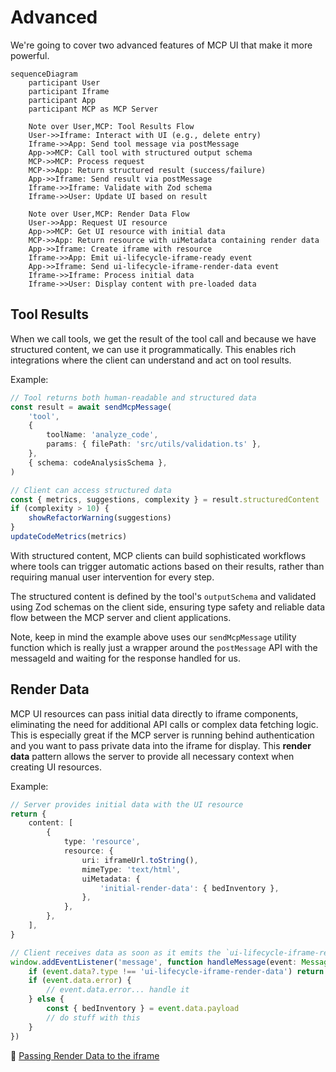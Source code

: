 # Advanced

<EpicVideo url="https://www.epicai.pro/workshops/day-5-6-mcp-ui/intro-to-advanced-u3kkh" />

We're going to cover two advanced features of MCP UI that make it more powerful.

```mermaid
sequenceDiagram
    participant User
    participant Iframe
    participant App
    participant MCP as MCP Server

    Note over User,MCP: Tool Results Flow
    User->>Iframe: Interact with UI (e.g., delete entry)
    Iframe->>App: Send tool message via postMessage
    App->>MCP: Call tool with structured output schema
    MCP->>MCP: Process request
    MCP->>App: Return structured result (success/failure)
    App->>Iframe: Send result via postMessage
    Iframe->>Iframe: Validate with Zod schema
    Iframe->>User: Update UI based on result

    Note over User,MCP: Render Data Flow
    User->>App: Request UI resource
    App->>MCP: Get UI resource with initial data
    MCP->>App: Return resource with uiMetadata containing render data
    App->>Iframe: Create iframe with resource
    Iframe->>App: Emit ui-lifecycle-iframe-ready event
    App->>Iframe: Send ui-lifecycle-iframe-render-data event
    Iframe->>Iframe: Process initial data
    Iframe->>User: Display content with pre-loaded data
```

## Tool Results

When we call tools, we get the result of the tool call and because we have structured content, we can use it programmatically. This enables rich integrations where the client can understand and act on tool results.

Example:

```ts
// Tool returns both human-readable and structured data
const result = await sendMcpMessage(
	'tool',
	{
		toolName: 'analyze_code',
		params: { filePath: 'src/utils/validation.ts' },
	},
	{ schema: codeAnalysisSchema },
)

// Client can access structured data
const { metrics, suggestions, complexity } = result.structuredContent
if (complexity > 10) {
	showRefactorWarning(suggestions)
}
updateCodeMetrics(metrics)
```

<callout-info>
	With structured content, MCP clients can build sophisticated workflows where
	tools can trigger automatic actions based on their results, rather than
	requiring manual user intervention for every step.
</callout-info>

The structured content is defined by the tool's `outputSchema` and validated using Zod schemas on the client side, ensuring type safety and reliable data flow between the MCP server and client applications.

Note, keep in mind the example above uses our `sendMcpMessage` utility function which is really just a wrapper around the `postMessage` API with the messageId and waiting for the response handled for us.

## Render Data

MCP UI resources can pass initial data directly to iframe components, eliminating the need for additional API calls or complex data fetching logic. This is especially great if the MCP server is running behind authentication and you want to pass private data into the iframe for display. This **render data** pattern allows the server to provide all necessary context when creating UI resources.

Example:

```ts
// Server provides initial data with the UI resource
return {
	content: [
		{
			type: 'resource',
			resource: {
				uri: iframeUrl.toString(),
				mimeType: 'text/html',
				uiMetadata: {
					'initial-render-data': { bedInventory },
				},
			},
		},
	],
}

// Client receives data as soon as it emits the `ui-lifecycle-iframe-ready` event
window.addEventListener('message', function handleMessage(event: MessageEvent) {
	if (event.data?.type !== 'ui-lifecycle-iframe-render-data') return
	if (event.data.error) {
		// event.data.error... handle it
	} else {
		const { bedInventory } = event.data.payload
		// do stuff with this
	}
})
```

📜 [Passing Render Data to the iframe](https://mcpui.dev/guide/embeddable-ui#passing-render-data-to-the-iframe)
